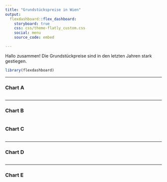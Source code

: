 ```yaml
---
title: "Grundstückspreise in Wien"
output: 
  flexdashboard::flex_dashboard:
    storyboard: true
    css: css/theme-flatly_custom.css
    social: menu
    source_code: embed

---
```


Hallo zusammen! Die Grundstückpreise sind in den letzten Jahren stark gestiegen.


```r
library(flexdashboard)
```


-----------------------------------------------------------------------

### Chart A

```r

```


-----------------------------------------------------------------------

### Chart B

```r

```

### Chart C

```r

```

-----------------------------------------------------------------------

### Chart D

```r

```

-----------------------------------------------------------------------

### Chart E

```r

```
